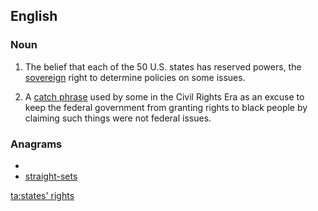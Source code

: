 ==English==
{{wikipedia}}

===Noun===
{{en-plural-noun|[[state]]s' [[right]]s}}
# {{US|politics}} The belief that each of the 50 U.S. states has reserved powers, the [[sovereign]] right to determine policies on some issues.
# {{US|politics}} A [[catch phrase]] used by some in the Civil Rights Era as an excuse to keep the federal government from granting rights to black people by claiming such things were not federal issues.

===Anagrams===
* {{alphagram|aeghirsssttt}}
* [[straight-sets#English|straight-sets]]

[[ta:states' rights]]